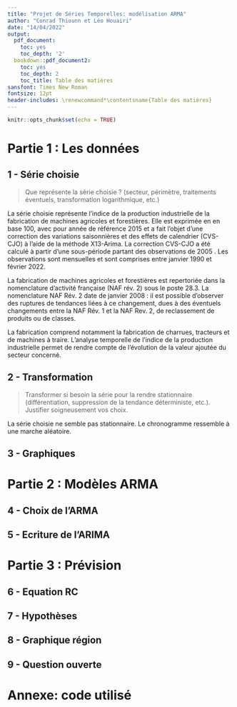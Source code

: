 ```yaml
---
title: "Projet de Séries Temporelles: modélisation ARMA"
author: "Conrad Thiounn et Léo Houairi"
date: "14/04/2022"
output:
  pdf_document:
    toc: yes
    toc_depth: '2'
  bookdown::pdf_document2:
    toc: yes
    toc_depth: 2
    toc_title: Table des matières
sansfont: Times New Roman
fontsize: 12pt
header-includes: \renewcommand*\contentsname{Table des matières}
---
```


```r
knitr::opts_chunk$set(echo = TRUE)
```

# Partie 1 : Les données

## 1 - Série choisie

> Que représente la série choisie ? (secteur, périmètre, traitements éventuels, transformation logarithmique, etc.)

La série choisie représente l'indice de la production industrielle de la fabrication de machines agricoles et forestières. Elle est exprimée en en base 100, avec pour année de référence 2015 et a fait l'objet d'une correction des variations saisonnières et des effets de calendrier (CVS-CJO) à l'aide de la méthode X13-Arima. La correction CVS-CJO a été calculé à partir d'une sous-période partant des observations de 2005 . Les observations sont mensuelles et sont comprises entre janvier 1990 et février 2022.


La fabrication de machines agricoles et forestières est repertoriée dans la nomenclature d'activité française (NAF rév. 2) sous le poste 28.3. La nomenclature NAF Rév. 2 date de janvier 2008 : il est possible d'observer des ruptures de tendances liées à ce changement, dues à des éventuels changements entre la NAF Rév. 1 et la NAF Rev. 2, de reclassement de produits ou de classes.

La fabrication comprend notamment la fabrication de charrues, tracteurs et de machines à traire. L'analyse temporelle de l'indice de la production industrielle permet de rendre compte de l'évolution de la valeur ajoutée du secteur concerné.



## 2 - Transformation

> Transformer si besoin la série pour la rendre stationnaire (différentiation, suppression de la tendance déterministe, etc.). Justifier soigneusement vos choix.

La série choisie ne semble pas stationnaire. Le chronogramme ressemble à une marche aléatoire.

## 3 - Graphiques

# Partie 2 : Modèles ARMA

## 4 - Choix de l'ARMA

## 5 - Ecriture de l'ARIMA

# Partie 3 : Prévision

## 6 - Equation RC

## 7 - Hypothèses

## 8 - Graphique région

## 9 - Question ouverte

# Annexe: code utilisé